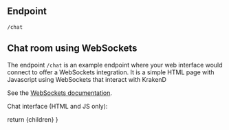 
## Endpoint
```
/chat
```

## Chat room using WebSockets
The endpoint `/chat` is an example endpoint where your web interface would connect to offer a WebSockets integration. It is a simple HTML page with Javascript using WebSockets that interact with KrakenD

See the [WebSockets documentation](https://www.krakend.io/docs/enterprise/websockets/).

Chat interface (HTML and JS only):

<URLInputBox endpoint="http://localhost:8080/chat/" isStatic="true" />

  return <MdxLayout>{children}</MdxLayout>
}

